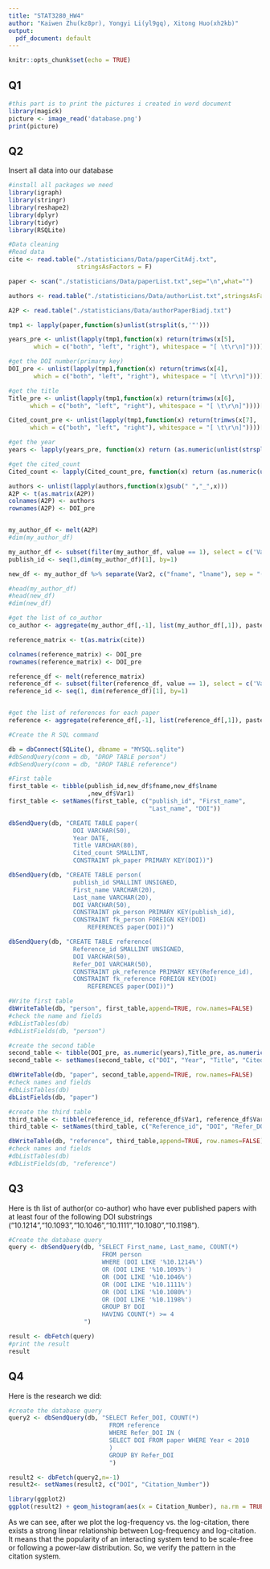 ```yaml
---
title: "STAT3280_HW4"
author: "Kaiwen Zhu(kz8pr), Yongyi Li(yl9gq), Xitong Huo(xh2kb)"
output:
  pdf_document: default
---
```


```r
knitr::opts_chunk$set(echo = TRUE)
```

## Q1
```r
#this part is to print the pictures i created in word document
library(magick)
picture <- image_read('database.png')
print(picture)

```


\newpage
## Q2
Insert all data into our database

```r
#install all packages we need
library(igraph)
library(stringr)
library(reshape2)
library(dplyr)
library(tidyr)
library(RSQLite)

#Data cleaning
#Read data
cite <- read.table("./statisticians/Data/paperCitAdj.txt", 
                   stringsAsFactors = F)

paper <- scan("./statisticians/Data/paperList.txt",sep="\n",what="")

authors <- read.table("./statisticians/Data/authorList.txt",stringsAsFactors=FALSE)

A2P <- read.table("./statisticians/Data/authorPaperBiadj.txt")

tmp1 <- lapply(paper,function(s)unlist(strsplit(s,'"')))

years_pre <- unlist(lapply(tmp1,function(x) return(trimws(x[5], 
       which = c("both", "left", "right"), whitespace = "[ \t\r\n]"))))[2:3249]

#get the DOI number(primary key)
DOI_pre <- unlist(lapply(tmp1,function(x) return(trimws(x[4], 
       which = c("both", "left", "right"), whitespace = "[ \t\r\n]"))))[2:3249]

#get the title
Title_pre <- unlist(lapply(tmp1,function(x) return(trimws(x[6], 
      which = c("both", "left", "right"), whitespace = "[ \t\r\n]"))))[2:3249]

Cited_count_pre <- unlist(lapply(tmp1,function(x) return(trimws(x[7], 
      which = c("both", "left", "right"), whitespace = "[ \t\r\n]"))))[2:3249]

#get the year
years <- lapply(years_pre, function(x) return (as.numeric(unlist(strsplit(x, ","))[2])))

#get the cited_count
Cited_count <- lapply(Cited_count_pre, function(x) return (as.numeric(unlist(strsplit(x, ","))[2])))

authors <- unlist(lapply(authors,function(x)gsub(" ","_",x)))
A2P <- t(as.matrix(A2P))
colnames(A2P) <- authors
rownames(A2P) <- DOI_pre


my_author_df <- melt(A2P)
#dim(my_author_df)

my_author_df <- subset(filter(my_author_df, value == 1), select = c('Var1', 'Var2'))
publish_id <- seq(1,dim(my_author_df)[1], by=1)

new_df <- my_author_df %>% separate(Var2, c("fname", "lname"), sep = "(_+)(?!.*_)")

#head(my_author_df)
#head(new_df)
#dim(new_df)

#get the list of co_author
co_author <- aggregate(my_author_df[,-1], list(my_author_df[,1]), paste,collapse=', ')

reference_matrix <- t(as.matrix(cite))

colnames(reference_matrix) <- DOI_pre
rownames(reference_matrix) <- DOI_pre

reference_df <- melt(reference_matrix)
reference_df <- subset(filter(reference_df, value == 1), select = c('Var1', 'Var2'))
reference_id <- seq(1, dim(reference_df)[1], by=1)


#get the list of references for each paper
reference <- aggregate(reference_df[,-1], list(reference_df[,1]), paste,collapse=', ')

#Create the R SQL command

db = dbConnect(SQLite(), dbname = "MYSQL.sqlite")
#dbSendQuery(conn = db, "DROP TABLE person")
#dbSendQuery(conn = db, "DROP TABLE reference")

#First table
first_table <- tibble(publish_id,new_df$fname,new_df$lname
                      ,new_df$Var1)
first_table <- setNames(first_table, c("publish_id", "First_name",
                                       "Last_name", "DOI"))

dbSendQuery(db, "CREATE TABLE paper(
                  DOI VARCHAR(50),
                  Year DATE,
                  Title VARCHAR(80),
                  Cited_count SMALLINT,
                  CONSTRAINT pk_paper PRIMARY KEY(DOI))")

dbSendQuery(db, "CREATE TABLE person(
                  publish_id SMALLINT UNSIGNED,
                  First_name VARCHAR(20),
                  Last_name VARCHAR(20),
                  DOI VARCHAR(50),
                  CONSTRAINT pk_person PRIMARY KEY(publish_id),
                  CONSTRAINT fk_person FOREIGN KEY(DOI)
                      REFERENCES paper(DOI))")

dbSendQuery(db, "CREATE TABLE reference(
                  Reference_id SMALLINT UNSIGNED,
                  DOI VARCHAR(50),
                  Refer_DOI VARCHAR(50),
                  CONSTRAINT pk_reference PRIMARY KEY(Reference_id),
                  CONSTRAINT fk_reference FOREIGN KEY(DOI)
                      REFERENCES paper(DOI))")

#Write first table
dbWriteTable(db, "person", first_table,append=TRUE, row.names=FALSE)
#check the name and fields
#dbListTables(db)
#dbListFields(db, "person")

#create the second table
second_table <- tibble(DOI_pre, as.numeric(years),Title_pre, as.numeric(Cited_count))
second_table <- setNames(second_table, c("DOI", "Year", "Title", "Cited_count"))

dbWriteTable(db, "paper", second_table,append=TRUE, row.names=FALSE)
#check names and fields
#dbListTables(db)
dbListFields(db, "paper")

#create the third table
third_table <- tibble(reference_id, reference_df$Var1, reference_df$Var2)
third_table <- setNames(third_table, c("Reference_id", "DOI", "Refer_DOI"))

dbWriteTable(db, "reference", third_table,append=TRUE, row.names=FALSE)
#check names and fields
#dbListTables(db)
#dbListFields(db, "reference")
```

\newpage
## Q3 

Here is th list of author(or co-author) who have ever
published papers with at least four of the following DOI substrings (“10.1214”,“10.1093”,“10.1046”,“10.1111”,“10.1080”,“10.1198”). 

```r
#Create the database query
query <- dbSendQuery(db, "SELECT First_name, Last_name, COUNT(*)
                          FROM person
                          WHERE (DOI LIKE '%10.1214%')
                          OR (DOI LIKE '%10.1093%')
                          OR (DOI LIKE '%10.1046%')
                          OR (DOI LIKE '%10.1111%')
                          OR (DOI LIKE '%10.1080%')
                          OR (DOI LIKE '%10.1198%')
                          GROUP BY DOI
                          HAVING COUNT(*) >= 4
                     ")

result <- dbFetch(query)
#print the result
result
```


\newpage
## Q4

Here is the research we did:
```r
#create the database query
query2 <- dbSendQuery(db, "SELECT Refer_DOI, COUNT(*)
                            FROM reference
                            WHERE Refer_DOI IN (
                            SELECT DOI FROM paper WHERE Year < 2010
                            )
                            GROUP BY Refer_DOI
                            ")

result2 <- dbFetch(query2,n=-1)
result2<- setNames(result2, c("DOI", "Citation_Number"))

library(ggplot2)
ggplot(result2) + geom_histogram(aes(x = Citation_Number), na.rm = TRUE)           +scale_x_log10()+scale_y_log10() + ggtitle(label = "The log-frequency vs. The log-citation. ") + xlab("Log-citation") + ylab("Log-frequency")

```
As we can see, after we plot the log-frequency vs. the log-citation, there exists a strong linear relationship between Log-frequency and log-citation. It means that the popularity of an interacting system tend to be scale-free or following a power-law distribution. So, we verify the pattern in the citation system.






